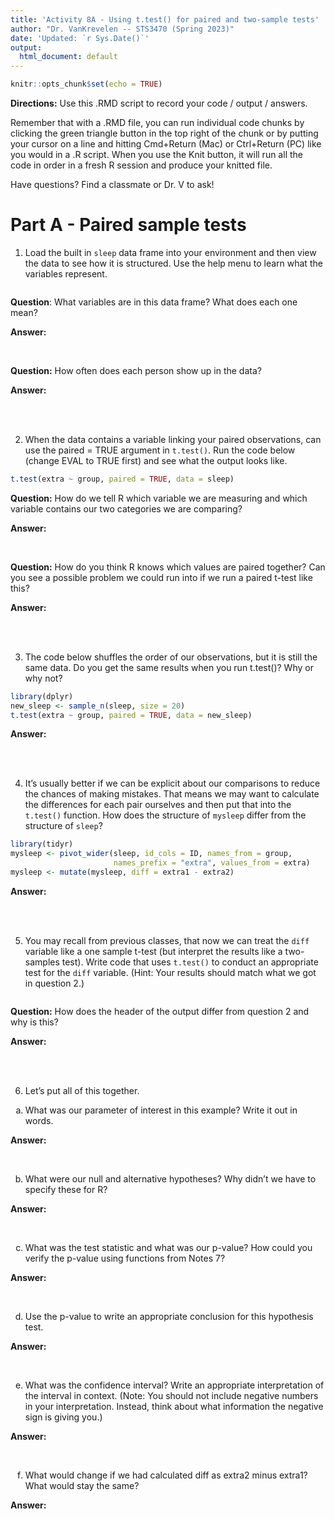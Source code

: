 ```yaml
---
title: 'Activity 8A - Using t.test() for paired and two-sample tests'
author: "Dr. VanKrevelen -- STS3470 (Spring 2023)"
date: 'Updated: `r Sys.Date()`'
output:
  html_document: default
---
```


```r
knitr::opts_chunk$set(echo = TRUE)
```

**Directions:** Use this .RMD script to record your code / output / answers.

Remember that with a .RMD file, you can run individual code chunks by clicking the green triangle button in the top right of the chunk or by putting your cursor on a line and hitting Cmd+Return (Mac) or Ctrl+Return (PC) like you would in a .R script. When you use the Knit button, it will run all the code in order in a fresh R session and produce your knitted file.

Have questions? Find a classmate or Dr. V to ask!



# Part A - Paired sample tests

1. Load the built in `sleep` data frame into your environment and then view the data to see how it is structured. Use the help menu to learn what the variables represent.


```r


```

**Question**: What variables are in this data frame? What does each one mean?

**Answer:**

<br>

**Question:** How often does each person show up in the data?

**Answer:**

<br>
<br>


2. When the data contains a variable linking your paired observations, can use the paired = TRUE argument in `t.test()`. Run the code below (change EVAL to TRUE first) and see what the output looks like.

```r
t.test(extra ~ group, paired = TRUE, data = sleep)
```

**Question:** How do we tell R which variable we are measuring and which variable contains our two categories we are comparing?

**Answer:**

<br>

**Question:** How do you think R knows which values are paired together? Can you see a possible problem we could run into if we run a paired t-test like this?

**Answer:**

<br>
<br>


3. The code below shuffles the order of our observations, but it is still the same data. Do you get the same results when you run t.test()? Why or why not?

```r
library(dplyr)
new_sleep <- sample_n(sleep, size = 20)
t.test(extra ~ group, paired = TRUE, data = new_sleep)
```

**Answer:**

<br>
<br>


4. It's usually better if we can be explicit about our comparisons to reduce the chances of making mistakes. That means we may want to calculate the differences for each pair ourselves and then put that into the `t.test()` function. How does the structure of `mysleep` differ from the structure of `sleep`?

```r
library(tidyr)
mysleep <- pivot_wider(sleep, id_cols = ID, names_from = group, 
                       names_prefix = "extra", values_from = extra)
mysleep <- mutate(mysleep, diff = extra1 - extra2)
```

**Answer:**

<br>
<br>


5. You may recall from previous classes, that now we can treat the `diff` variable like a one sample t-test (but interpret the results like a two-samples test). Write code that uses `t.test()` to conduct an appropriate test for the `diff` variable. (Hint: Your results should match what we got in question 2.)

```r

```

**Question:** How does the header of the output differ from question 2 and why is this?

**Answer:**

<br>
<br>


6. Let's put all of this together.

a) What was our parameter of interest in this example? Write it out in words.

**Answer:**

<br>

b) What were our null and alternative hypotheses? Why didn't we have to specify these for R?

**Answer:**

<br>

c) What was the test statistic and what was our p-value? How could you verify the p-value using functions from Notes 7?

**Answer:**

<br>

d) Use the p-value to write an appropriate conclusion for this hypothesis test.

**Answer:**

<br>

e) What was the confidence interval? Write an appropriate interpretation of the interval in context. (Note: You should not include negative numbers in your interpretation. Instead, think about what information the negative sign is giving you.)

**Answer:**

<br>

f) What would change if we had calculated diff as extra2 minus extra1? What would stay the same?

**Answer:**

<br>

